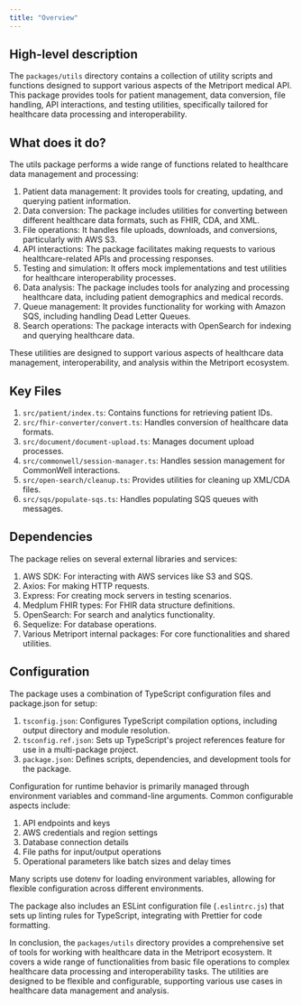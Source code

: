 ```yaml
---
title: "Overview"
---
```


## High-level description
The `packages/utils` directory contains a collection of utility scripts and functions designed to support various aspects of the Metriport medical API. This package provides tools for patient management, data conversion, file handling, API interactions, and testing utilities, specifically tailored for healthcare data processing and interoperability.

## What does it do?
The utils package performs a wide range of functions related to healthcare data management and processing:

1. Patient data management: It provides tools for creating, updating, and querying patient information.
2. Data conversion: The package includes utilities for converting between different healthcare data formats, such as FHIR, CDA, and XML.
3. File operations: It handles file uploads, downloads, and conversions, particularly with AWS S3.
4. API interactions: The package facilitates making requests to various healthcare-related APIs and processing responses.
5. Testing and simulation: It offers mock implementations and test utilities for healthcare interoperability processes.
6. Data analysis: The package includes tools for analyzing and processing healthcare data, including patient demographics and medical records.
7. Queue management: It provides functionality for working with Amazon SQS, including handling Dead Letter Queues.
8. Search operations: The package interacts with OpenSearch for indexing and querying healthcare data.

These utilities are designed to support various aspects of healthcare data management, interoperability, and analysis within the Metriport ecosystem.

## Key Files
1. `src/patient/index.ts`: Contains functions for retrieving patient IDs.
2. `src/fhir-converter/convert.ts`: Handles conversion of healthcare data formats.
3. `src/document/document-upload.ts`: Manages document upload processes.
4. `src/commonwell/session-manager.ts`: Handles session management for CommonWell interactions.
5. `src/open-search/cleanup.ts`: Provides utilities for cleaning up XML/CDA files.
6. `src/sqs/populate-sqs.ts`: Handles populating SQS queues with messages.

## Dependencies
The package relies on several external libraries and services:

1. AWS SDK: For interacting with AWS services like S3 and SQS.
2. Axios: For making HTTP requests.
3. Express: For creating mock servers in testing scenarios.
4. Medplum FHIR types: For FHIR data structure definitions.
5. OpenSearch: For search and analytics functionality.
6. Sequelize: For database operations.
7. Various Metriport internal packages: For core functionalities and shared utilities.

## Configuration
The package uses a combination of TypeScript configuration files and package.json for setup:

1. `tsconfig.json`: Configures TypeScript compilation options, including output directory and module resolution.
2. `tsconfig.ref.json`: Sets up TypeScript's project references feature for use in a multi-package project.
3. `package.json`: Defines scripts, dependencies, and development tools for the package.

Configuration for runtime behavior is primarily managed through environment variables and command-line arguments. Common configurable aspects include:

1. API endpoints and keys
2. AWS credentials and region settings
3. Database connection details
4. File paths for input/output operations
5. Operational parameters like batch sizes and delay times

Many scripts use dotenv for loading environment variables, allowing for flexible configuration across different environments.

The package also includes an ESLint configuration file (`.eslintrc.js`) that sets up linting rules for TypeScript, integrating with Prettier for code formatting.

In conclusion, the `packages/utils` directory provides a comprehensive set of tools for working with healthcare data in the Metriport ecosystem. It covers a wide range of functionalities from basic file operations to complex healthcare data processing and interoperability tasks. The utilities are designed to be flexible and configurable, supporting various use cases in healthcare data management and analysis.